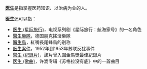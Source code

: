 '''[[医生|医生]]'''是指掌握医药知识、以治病为业的人。

'''医生'''还可以指：
*[[医生_(星际旅行)|医生 (星际旅行)]]，电视系列剧《星际旅行：航海家号》的一名角色
*[[醫生樂隊|醫生樂隊]]，德国朋克搖滾樂隊
*[[醫生鳥|醫生鳥]]，紅嘴長尾蜂鳥的别称
*[[医生案件|医生案件]]，1952年到1953年苏联反犹事件
*[[醫生_(紀錄片)|醫生 (紀錄片)]]，該片曾入圍金馬獎最佳紀錄片
*[[医生_(歌曲)|医生 (歌曲)]]，许嵩专辑《苏格拉没有底》中的一首曲目

{{Disambig|Cat=二字消歧义}}